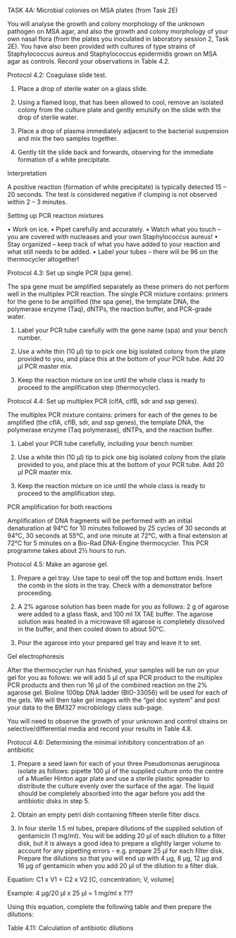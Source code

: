TASK 4A:	Microbial colonies on MSA plates (from Task 2E)

You will analyse the growth and colony morphology of the unknown pathogen on MSA agar, and also the growth and colony morphology of your own nasal flora (from the plates you inoculated in laboratory session 2, Task 2E). You have also been provided with cultures of type strains of Staphylococcus aureus and Staphylococcus epidermidis grown on MSA agar as controls. Record your observations in Table 4.2.

Protocol 4.2: Coagulase slide test.

1.	Place a drop of sterile water on a glass slide.

2.	Using a flamed loop, that has been allowed to cool, remove an isolated colony from the culture plate and gently emulsify on the slide with the drop of sterile water. 
3.	Place a drop of plasma immediately adjacent to the bacterial suspension and mix the two samples together.

4.	Gently tilt the slide back and forwards, observing for the immediate formation of a white precipitate.

Interpretation

A positive reaction (formation of white precipitate) is typically detected 15 – 20 seconds. The test is considered negative if clumping is not observed within 2 – 3 minutes.



Setting up PCR reaction mixtures

•	Work on ice.
•	Pipet carefully and accurately.
•	Watch what you touch – you are covered with nucleases and your own Staphylococcus aureus!
•	Stay organized – keep track of what you have added to your reaction and what still needs to be added.
•	Label your tubes – there will be 96 on the thermocycler altogether!

Protocol 4.3: Set up single PCR (spa gene).

The spa gene must be amplified separately as these primers do not perform well in the multiplex PCR reaction. The single PCR mixture contains: primers for the gene to be amplified (the spa gene), the template DNA, the polymerase enzyme (Taq), dNTPs, the reaction buffer, and PCR-grade water.

1.	Label your PCR tube carefully with the gene name (spa) and your bench number.

2.	Use a white thin (10 μl) tip to pick one big isolated colony from the plate provided to you, and place this at the bottom of your PCR tube. Add 20 μl PCR master mix.

3.	Keep the reaction mixture on ice until the whole class is ready to proceed to the amplification step (thermocycler).

Protocol 4.4: Set up multiplex PCR (clfA, clfB, sdr and ssp genes).

The multiplex PCR mixture contains: primers for each of the genes to be amplified (the cflA, cflB, sdr, and ssp genes), the template DNA, the polymerase enzyme (Taq polymerase), dNTPs, and the reaction buffer.

1.	Label your PCR tube carefully, including your bench number.

2.	Use a white thin (10 μl) tip to pick one big isolated colony from the plate provided to you, and place this at the bottom of your PCR tube. Add 20 μl PCR master mix.

3.	Keep the reaction mixture on ice until the whole class is ready to proceed to the amplification step.

PCR amplification for both reactions

Amplification of DNA fragments will be performed with an initial denaturation at 94°C for 10 minutes followed by 25 cycles of 30 seconds at 94°C, 30 seconds at 55°C, and one minute at 72°C, with a final extension at 72°C for 5 minutes on a Bio-Rad DNA-Engine thermocycler. This PCR programme takes about 2½ hours to run.

Protocol 4.5: Make an agarose gel.

1.	Prepare a gel tray. Use tape to seal off the top and bottom ends. Insert the comb in the slots in the tray. Check with a demonstrator before proceeding.

2.	A 2% agarose solution has been made for you as follows: 2 g of agarose were added to a glass flask, and 100 ml 1X TAE buffer. The agarose solution was heated in a microwave till agarose is completely dissolved in the buffer, and then cooled down to about 50°C.

3.	Pour the agarose into your prepared gel tray and leave it to set.

Gel electrophoresis

After the thermocycler run has finished, your samples will be run on your gel for you as follows: we will add 5 µl of spa PCR product to the multiplex PCR products and then run 16 µl of the combined reaction on the 2% agarose gel. Bioline 100bp DNA ladder (BIO-33056) will be used for each of the gels. We will then take gel images with the “gel doc system” and post your data to the BM327 microbiology class sub-page.

You will need to observe the growth of your unknown and control strains on selective/differential media and record your results in Table 4.8. 



Protocol 4.6: Determining the minimal inhibitory concentration of an antibiotic

1.	Prepare a seed lawn for each of your three Pseudomonas aeruginosa isolate as follows: pipette 100 µl of the supplied culture onto the centre of a Mueller Hinton agar plate and use a sterile plastic spreader to distribute the culture evenly over the surface of the agar. The liquid should be completely absorbed into the agar before you add the antibiotic disks in step 5.

2.	Obtain an empty petri dish containing fifteen sterile filter discs.

3.	In four sterile 1.5 ml tubes, prepare dilutions of the supplied solution of gentamicin (1 mg/ml). You will be adding 20 µl of each dilution to a filter disk, but it is always a good idea to prepare a slightly larger volume to account for any pipetting errors - e.g. prepare 25 µl for each filter disk. Prepare the dilutions so that you will end up with 4 µg, 8 µg, 12 µg and 16 µg of gentamicin when you add 20 µl of the dilution to a filter disk.

Equation:	C1 x V1 = C2 x V2	[C, concentration; V, volume]

Example:	4 µg/20 µl x 25 µl = 1 mg/ml x ???

Using this equation, complete the following table and then prepare the dilutions:


Table 4.11: Calculation of antibiotic dilutions



